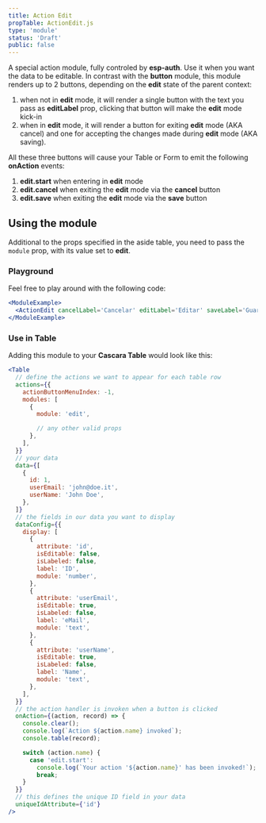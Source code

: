 ```yaml
---
title: Action Edit
propTable: ActionEdit.js
type: 'module'
status: 'Draft'
public: false
---
```


A special action module, fully controled by **esp-auth**. Use it when you want the data to be editable.
In contrast with the **button** module, this module renders up to 2 buttons, depending on the **edit** state of the parent context:

1. when not in **edit** mode, it will render a single button with the text you pass as **editLabel** prop, clicking that button will make the **edit** mode kick-in
2. when in **edit** mode, it will render a button for exiting **edit** mode (AKA cancel) and one for accepting the changes made during **edit** mode (AKA saving).

All these three buttons will cause your Table or Form to emit the following **onAction** events:

1. **edit.start** when entering in **edit** mode
2. **edit.cancel** when exiting the **edit** mode via the **cancel** button
3. **edit.save** when exiting the **edit** mode via the **save** button

## Using the module

Additional to the props specified in the aside table, you need to pass the `module` prop, with its value set to **edit**.

### Playground

Feel free to play around with the following code:

```jsx
<ModuleExample>
  <ActionEdit cancelLabel='Cancelar' editLabel='Editar' saveLabel='Guardar' />
</ModuleExample>
```

### Use in Table

Adding this module to your **Cascara Table** would look like this:

```jsx
<Table
  // define the actions we want to appear for each table row
  actions={{
    actionButtonMenuIndex: -1,
    modules: [
      {
        module: 'edit',

        // any other valid props
      },
    ],
  }}
  // your data
  data={[
    {
      id: 1,
      userEmail: 'john@doe.it',
      userName: 'John Doe',
    },
  ]}
  // the fields in our data you want to display
  dataConfig={{
    display: [
      {
        attribute: 'id',
        isEditable: false,
        isLabeled: false,
        label: 'ID',
        module: 'number',
      },
      {
        attribute: 'userEmail',
        isEditable: true,
        isLabeled: false,
        label: 'eMail',
        module: 'text',
      },
      {
        attribute: 'userName',
        isEditable: true,
        isLabeled: false,
        label: 'Name',
        module: 'text',
      },
    ],
  }}
  // the action handler is invoken when a button is clicked
  onAction={(action, record) => {
    console.clear();
    console.log(`Action ${action.name} invoked`);
    console.table(record);

    switch (action.name) {
      case 'edit.start':
        console.log(`Your action '${action.name}' has been invoked!`);
        break;
    }
  }}
  // this defines the unique ID field in your data
  uniqueIdAttribute={'id'}
/>
```
